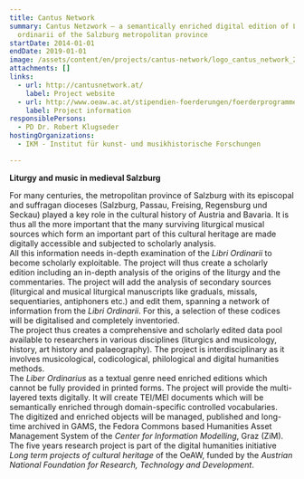 ```yaml
---
title: Cantus Network
summary: Cantus Netzwork – a semantically enriched digital edition of Libri
  ordinarii of the Salzburg metropolitan province
startDate: 2014-01-01
endDate: 2019-01-01
image: /assets/content/en/projects/cantus-network/logo_cantus_network_2000x1143px.png
attachments: []
links:
  - url: http://cantusnetwork.at/
    label: Project website
  - url: http://www.oeaw.ac.at/stipendien-foerderungen/foerderprogramme/digitales-kulturelles-erbe/digital-humanities-langzeitprojekte-zum-kulturellen-erbe-abstracts/#c9740
    label: Project information
responsiblePersons:
  - PD Dr. Robert Klugseder
hostingOrganizations:
  - IKM - Institut für kunst- und musikhistorische Forschungen

---
```

**Liturgy and music in medieval Salzburg**

For many centuries, the metropolitan province of Salzburg with its episcopal and suffragan dioceses (Salzburg, Passau, Freising, Regensburg und Seckau) played a key role in the cultural history of Austria and Bavaria. It is thus all the more important that the many surviving liturgical musical sources which form an important part of this cultural heritage are made digitally accessible and subjected to scholarly analysis.  
All this information needs in-depth examination of the _Libri Ordinarii_ to become scholarly exploitable. The project will thus create a scholarly edition including an in-depth analysis of the origins of the liturgy and the commentaries. The project will add the analysis of secondary sources (liturgical and musical liturgical manuscripts like graduals, missals, sequentiaries, antiphoners etc.) and edit them, spanning a network of information from the _Libri Ordinarii_. For this, a selection of these codices will be digitalised and completely inventoried.  
The project thus creates a comprehensive and scholarly edited data pool available to re­searchers in various disciplines (liturgics and musicology, history, art history and palaeo­graphy). The project is interdisciplinary as it involves musicological, codicological, philological and digital humanities methods.  
The _Liber Ordinarius_ as a textual genre need enriched editions which cannot be fully provided in printed forms. The project will provide the multi-layered texts digitally. It will create TEI/MEI docu­ments which will be semantically enriched through domain-specific controlled vocabularies.  
The digitized and enriched objects will be managed, published and long-time archived in GAMS, the Fedora Commons based Humanities Asset Management System of the _Center for Information Modelling_, Graz (ZiM).  
The five years research project is part of the digital humanities initiative _Long term projects of cultural heritage_ of the OeAW, funded by the _Austrian National Foundation for Research, Technology and Development_.